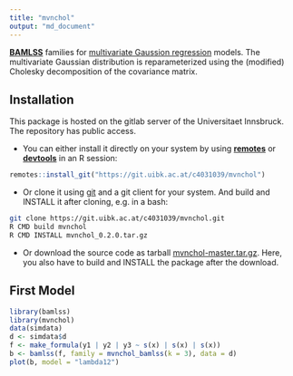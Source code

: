 ```yaml
---
title: "mvnchol"
output: "md_document"
---
```


[**BAMLSS**](http://www.bamlss.org/) families for
[multivariate Gaussion regression](https://arxiv.org/abs/2102.13518)
models. The multivariate Gaussian distribution is
reparameterized using the (modified) Cholesky
decomposition of the covariance matrix.

## Installation

This package is hosted on the gitlab server of the Universitaet
Innsbruck. The repository has public access.

* You can either install it directly on your system by
    using [**remotes**](https://remotes.r-lib.org/) or
	[**devtools**](https://devtools.r-lib.org/) in an R session:

```r
remotes::install_git("https://git.uibk.ac.at/c4031039/mvnchol")
```

* Or clone it using [git](https://git-scm.com/) and a git client for your system.
    And build and INSTALL it after cloning, e.g. in a bash:

```bash
git clone https://git.uibk.ac.at/c4031039/mvnchol.git
R CMD build mvnchol
R CMD INSTALL mvnchol_0.2.0.tar.gz
```

* Or download the source code as tarball
[mvnchol-master.tar.gz](https://git.uibk.ac.at/c4031039/mvnchol/-/archive/master/mvnchol-master.tar.gz).
Here, you also have to build and INSTALL the package after the download.

## First Model

```r
library(bamlss)
library(mvnchol)
data(simdata)
d <- simdata$d
f <- make_formula(y1 | y2 | y3 ~ s(x) | s(x) | s(x))
b <- bamlss(f, family = mvnchol_bamlss(k = 3), data = d)
plot(b, model = "lambda12")
```


